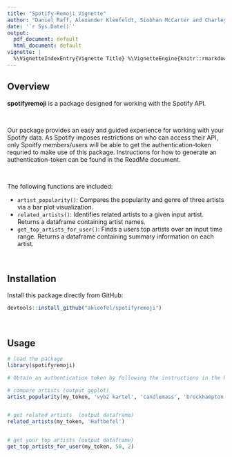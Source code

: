 ```yaml
---
title: "Spotify-Remoji Vignette"
author: "Daniel Raff, Alexander Kleefeldt, Siobhan McCarter and Charley Carriero"
date: '`r Sys.Date()`'
output:
  pdf_document: default
  html_document: default
vignette: |
  %\VignetteIndexEntry{Vignette Title} %\VignetteEngine{knitr::rmarkdown} %\VignetteEncoding{UTF-8}
---
```


## Overview

**spotifyremoji** is a package designed for working with the Spotify API. <br/>

<br/>

Our package provides an easy and guided experience for working with your Spotify data. As Spotify imposes restrictions on 
who can access their API, only Spoitfy members/users will be able to get the authentication-token requried to make use
of this package. Instructions for how to generate an authentication-token can be found in the ReadMe document. 

<br/>

The following functions are included:

* `artist_popularity()`: Compares the popularity and genre of three artists via a bar plot visualization. 
* `related_artists()`:   Identifies related artists to a given input artist. Returns a dataframe containing artist names. 
* `get_top_artists_for_user()`: Finds a users top artists over an input time range. Returns a dataframe containing summary information on each artist. 

<br/>

## Installation

Install this package directly from GitHub:

```r
devtools::install_github("akleefel/spotifyremoji")
```

<br/>

## Usage

```r
# load the package 
library(spotifyremoji)

# Obtain an authentication token by following the instructions in the README

# compare artists (output ggplot)
artist_popularity(my_token, 'vybz kartel', 'candlemass', 'brockhampton')


# get related artists  (output dataframe)
related_artists(my_token, 'Haftbefel')


# get your top artists (output dataframe)
get_top_artists_for_user(my_token, 50, 2)
```



